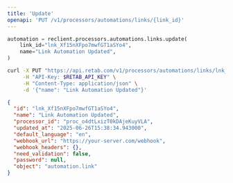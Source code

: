 ```yaml
---
title: 'Update'
openapi: 'PUT /v1/processors/automations/links/{link_id}'
---
```


<RequestExample>

```python python
automation = reclient.processors.automations.links.update(
    link_id="lnk_Xf15nXFpo7mwfGT1aSYo4",
    name="Link Automation Updated",
)
```

```bash curl
curl -X PUT "https://api.retab.com/v1/processors/automations/links/lnk_Xf15nXFpo7mwfGT1aSYo4" \
     -H "API-Key: $RETAB_API_KEY" \
     -H "Content-Type: application/json" \
     -d '{"name": "Link Automation Updated"}'
```

</RequestExample>

<ResponseExample>

```json
{
  "id": "lnk_Xf15nXFpo7mwfGT1aSYo4",
  "name": "Link Automation Updated",
  "processor_id": "proc_o4dtLxizT0kDAjeKuyVLA",
  "updated_at": "2025-06-26T15:38:34.943000",
  "default_language": "en",
  "webhook_url": "https://your-server.com/webhook",
  "webhook_headers": {},
  "need_validation": false,
  "password": null,
  "object": "automation.link"
}
```

</ResponseExample>